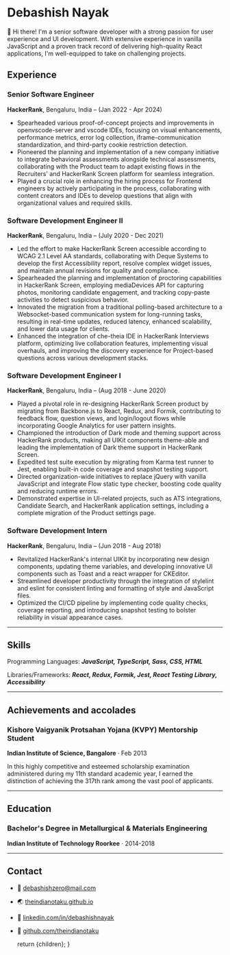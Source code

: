 
# Debashish Nayak

👋 Hi there! I'm a senior software developer with a strong passion for user experience and UI development. With extensive experience in vanilla JavaScript and a proven track record of delivering high-quality React applications, I'm well-equipped to take on challenging projects.

## Experience

### Senior Software Engineer

**HackerRank**, Bengaluru, India – (Jan 2022 - Apr 2024)

- Spearheaded various proof-of-concept projects and improvements in openvscode-server and vscode IDEs, focusing on visual enhancements, performance metrics, error log collection, iframe-communication standardization, and third-party cookie restriction detection.
- Pioneered the planning and implementation of a new company initiative to integrate behavioral assessments alongside technical assessments, collaborating with the Product team to adapt existing flows in the Recruiters' and HackerRank Screen platform for seamless integration.
- Played a crucial role in enhancing the hiring process for Frontend engineers by actively participating in the process, collaborating with content creators and IDEs to develop questions that align with organizational values and required skills.

### Software Development Engineer II

**HackerRank**, Bengaluru, India – (July 2020 - Dec 2021)

- Led the effort to make HackerRank Screen accessible according to WCAG 2.1 Level AA standards, collaborating with Deque Systems to develop the first Accessibility report, resolve complex widget issues, and maintain annual revisions for quality and compliance.
- Spearheaded the planning and implementation of proctoring capabilities in HackerRank Screen, employing mediaDevices API for capturing photos, monitoring candidate engagement, and tracking copy-paste activities to detect suspicious behavior.
- Innovated the migration from a traditional polling-based architecture to a Websocket-based communication system for long-running tasks, resulting in real-time updates, reduced latency, enhanced scalability, and lower data usage for clients.
- Enhanced the integration of che-theia IDE in HackerRank Interviews platform, optimizing live collaboration features, implementing visual overhauls, and improving the discovery experience for Project-based questions across various development stacks.

### Software Development Engineer I

**HackerRank**, Bengaluru, India – (Aug 2018 - June 2020)

- Played a pivotal role in re-designing HackerRank Screen product by migrating from Backbone.js to React, Redux, and Formik, contributing to feedback flow, question views, and login/logout flows while incorporating Google Analytics for user pattern insights.
- Championed the introduction of Dark mode and theming support across HackerRank products, making all UIKit components theme-able and leading the implementation of Dark theme support in HackerRank Screen.
- Expedited test suite execution by migrating from Karma test runner to Jest, enabling built-in code coverage and snapshot testing support.
- Directed organization-wide initiatives to replace jQuery with vanilla JavaScript and integrate Flow static type checker, boosting code quality and reducing runtime errors.
- Demonstrated expertise in UI-related projects, such as ATS integrations, Candidate Search, and HackerRank application settings, including a complete migration of the Product settings page.

### Software Development Intern

**HackerRank**, Bengaluru, India – (Jun 2018 - Aug 2018)

- Revitalized HackerRank's internal UIKit by incorporating new design components, updating theme variables, and developing innovative UI components such as Toast and a react wrapper for CKEditor.
- Streamlined developer productivity through the integration of stylelint and eslint for consistent linting and formatting of style and JavaScript files.
- Optimized the CI/CD pipeline by implementing code quality checks, coverage reporting, and introducing snapshot testing to bolster reliability in visual appearance cases.

---

## Skills

Programming Languages: **_JavaScript, TypeScript, Sass, CSS, HTML_**

Libraries/Frameworks: **_React, Redux, Formik, Jest, React Testing Library, Accessibility_**

---

## Achievements and accolades

### **Kishore Vaigyanik Protsahan Yojana (KVPY)** Mentorship Student

**Indian Institute of Science, Bangalore** · Feb 2013

In this highly competitive and esteemed scholarship examination administered during my 11th standard academic year, I earned the distinction of achieving the 317th rank among the vast pool of applicants.

---

## Education

### Bachelor's Degree in **Metallurgical & Materials Engineering**

**Indian Institute of Technology Roorkee** · 2014-2018

---

## Contact

- 📧 [debashishzero@mail.com](mailto:debashishzero@mail.com)
- 🌏 [theindianotaku.github.io](https://theindianotaku.github.io/)
- 🔗 [linkedin.com/in/debashishnayak](https://www.linkedin.com/in/debashishnayak/)
- 👾 [github.com/theindianotaku](https://github.com/theindianotaku)

  return <MdxLayout>{children}</MdxLayout>;
}
